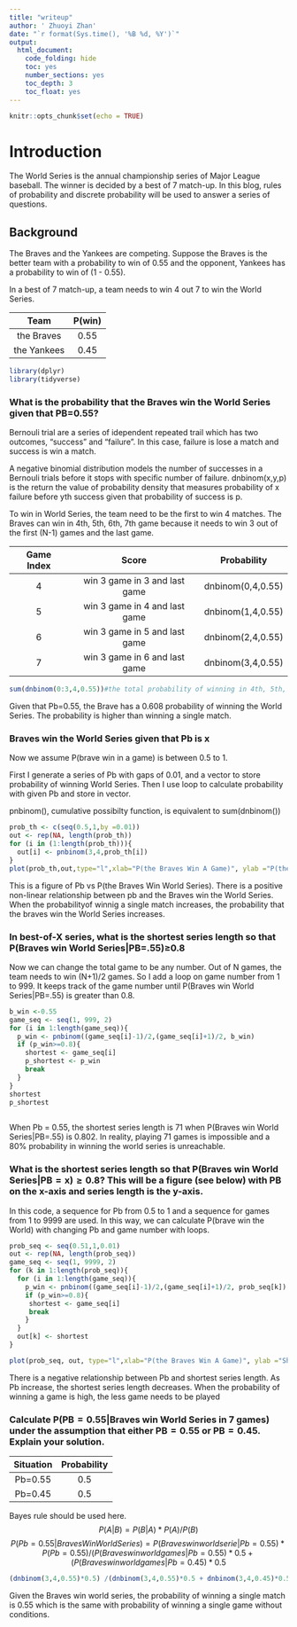 ```yaml
---
title: "writeup"
author: ' Zhuoyi Zhan'
date: "`r format(Sys.time(), '%B %d, %Y')`"
output:
  html_document:
    code_folding: hide
    toc: yes
    number_sections: yes
    toc_depth: 3
    toc_float: yes
---
```


```r
knitr::opts_chunk$set(echo = TRUE)
```

# Introduction

The World Series is the annual championship series of Major League baseball. The winner is decided by a best of 7 match-up. In this blog, rules of probability and discrete probability will be used to answer a series of questions.

## Background

The Braves and the Yankees are competing. Suppose the Braves is the better team with a probability to win of 0.55 and the opponent, Yankees has a probability to win of (1 - 0.55).

In a best of 7 match-up, a team needs to win 4 out 7 to win the World Series.

|     Team     | P(win) | 
|:------------:|:------:|
|  the Braves  |  0.55  | 
|  the Yankees |  0.45  | 

```r
library(dplyr)
library(tidyverse)
```
### What is the probability that the Braves win the World Series given that PB=0.55?

Bernouli trial are a series of idependent repeated trail which has two outcomes, "success" and "failure". In this case, failure is lose a match and success is win a match.

A negative binomial distribution models the number of successes in a Bernouli trials before it stops with specific number of failure. dnbinom(x,y,p) is the return the value of probability density that measures probability of x failure before yth success given that probability of success is p. 

To win in World Series, the team need to be the first to win 4 matches. The Braves can win in 4th, 5th, 6th, 7th game because it needs to win 3 out of the first (N-1) games and the last game. 

|Game Index|             Score             |     Probability   |
|:--------:|:-----------------------------:|:-----------------:|
|     4    | win 3 game in 3 and last game | dnbinom(0,4,0.55) | 
|     5    | win 3 game in 4 and last game | dnbinom(1,4,0.55) | 
|     6    | win 3 game in 5 and last game | dnbinom(2,4,0.55) | 
|     7    | win 3 game in 6 and last game | dnbinom(3,4,0.55) |



```r
sum(dnbinom(0:3,4,0.55))#the total probability of winning in 4th, 5th, 6th, and 7th game.
```

Given that Pb=0.55, the Brave has a 0.608 probability of winning the World Series. The probability is higher than winning a single match.

### Braves win the World Series given that Pb is x

Now we assume P(brave win in a game) is between 0.5 to 1.

First I generate a series of Pb with gaps of 0.01, and a vector to store probability of winning World Series. Then I use loop to calculate probability with given Pb and store in vector.

pnbinom(), cumulative possibilty function, is equivalent to sum(dnbinom())

```r
prob_th <- c(seq(0.5,1,by =0.01))
out <- rep(NA, length(prob_th))
for (i in (1:length(prob_th))){
  out[i] <- pnbinom(3,4,prob_th[i])
}
plot(prob_th,out,type="l",xlab="P(the Braves Win A Game)", ylab ="P(the Braves Win World Series)", main = "Probabilty of the Braves Win World Series")
```

This is a figure of Pb vs P(the Braves Win World Series). There is a positive non-linear relationship between pb and the Braves win the World Series. When the probabilityof winnig a single match increases, the probability that the braves win the World Series increases.

### In best-of-X series, what is the shortest series length so that P(Braves win World Series|PB=.55)≥0.8

Now we can change the total game to be any number. Out of N games, the team needs to win (N+1)/2 games. So I add a loop on game number from 1 to 999. It keeps track of the game number until P(Braves win World Series|PB=.55) is greater than 0.8.

```r
b_win <-0.55
game_seq <- seq(1, 999, 2)
for (i in 1:length(game_seq)){
  p_win <- pnbinom((game_seq[i]-1)/2,(game_seq[i]+1)/2, b_win)
  if (p_win>=0.8){
    shortest <- game_seq[i]
    p_shortest <- p_win
    break
  }
}
shortest
p_shortest
  

```

When Pb = 0.55, the shortest series length is 71 when P(Braves win World Series|PB=.55) is 0.802. In reality, playing 71 games is impossible and  a 80% probability in winning the world series is unreachable.

### What is the shortest series length so that P(Braves win World Series|PB = x) ≥ 0.8? This will be a figure (see below) with PB on the x-axis and series length is the y-axis.

In this code, a sequence for Pb from 0.5 to 1 and a sequence for games from 1 to 9999 are used. In this way, we can calculate P(brave win the World) with changing Pb and game number with loops.

```r
prob_seq <- seq(0.51,1,0.01)
out <- rep(NA, length(prob_seq))
game_seq <- seq(1, 9999, 2)
for (k in 1:length(prob_seq)){
  for (i in 1:length(game_seq)){
    p_win <- pnbinom((game_seq[i]-1)/2,(game_seq[i]+1)/2, prob_seq[k])
    if (p_win>=0.8){
     shortest <- game_seq[i]
     break
    }
  }
  out[k] <- shortest
}

plot(prob_seq, out, type="l",xlab="P(the Braves Win A Game)", ylab ="Shortest Series Length", main = "Shortest Series when P(Braves win Series|PB = x) ≥ 0.8")
```

There is a negative relationship between Pb and shortest series length. As Pb increase, the shortest series length decreases. When the probability of winning a game is high, the less game needs to be played

### Calculate P(PB = 0.55|Braves win World Series in 7 games) under the assumption that either PB = 0.55 or PB = 0.45. Explain your solution.

| Situation | Probability | 
|:---------:|:-----------:|
|  Pb=0.55  |     0.5     | 
|  Pb=0.45  |     0.5     | 

Bayes rule should be used here. 
$$P(A|B) = P(B|A)*P(A)/P(B)$$
$$ P(Pb=0.55|Braves Win World Series) = P(Braves win world serie|Pb=0.55)*P(Pb=0.55)/(P(Braves win world games|Pb =0.55)*0.5 +(P(Braves win world games|Pb =0.45)*0.5 $$

```r
(dnbinom(3,4,0.55)*0.5) /(dnbinom(3,4,0.55)*0.5 + dnbinom(3,4,0.45)*0.5)
```

Given the Braves win world series, the probability of winning a single match is 0.55 which is the same with probability of winning a single game without conditions.

